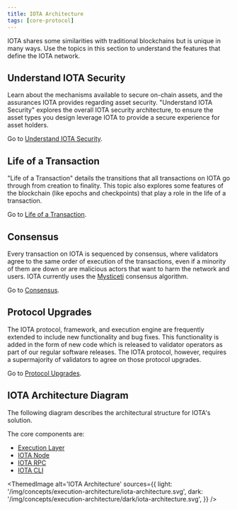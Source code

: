 ```yaml
---
title: IOTA Architecture
tags: [core-protocol]
---
```


IOTA shares some similarities with traditional blockchains but is unique in many ways. Use the topics in this section to understand the features that define the IOTA network.

## Understand IOTA Security

Learn about the mechanisms available to secure on-chain assets, and the assurances IOTA provides regarding asset security. "Understand IOTA Security" explores the overall IOTA security architecture, to ensure the asset types you design leverage IOTA to provide a secure experience for asset holders.

Go to [Understand IOTA Security](iota-security.mdx).

## Life of a Transaction

"Life of a Transaction" details the transitions that all transactions on IOTA go through from creation to finality. This topic also explores some features of the blockchain (like epochs and checkpoints) that play a role in the life of a transaction.

Go to [Life of a Transaction](transaction-lifecycle.mdx).

## Consensus

Every transaction on IOTA is sequenced by consensus, where validators agree to the same order of execution of the transactions, even if a minority of them are down or are malicious actors that want to harm the network and users.
IOTA currently uses the [Mysticeti](https://arxiv.org/pdf/2310.14821) consensus algorithm.

Go to [Consensus](consensus.mdx).

## Protocol Upgrades

The IOTA protocol, framework, and execution engine are frequently extended to include new functionality and bug fixes. This functionality is added in the form of new code which is released to validator operators as part of our regular software releases. The IOTA protocol, however, requires a supermajority of validators to agree on those protocol upgrades.

Go to [Protocol Upgrades](protocol-upgrades.mdx).

## IOTA Architecture Diagram

The following diagram describes the architectural structure for IOTA's solution.

The core components are:

- [Execution Layer](../../references/execution-architecture/execution-layer.mdx)
- [IOTA Node](../../operator/full-node/overview.mdx)
- [IOTA RPC](../../references/iota-api)
- [IOTA CLI](../../references/cli)

<ThemedImage
    alt='IOTA Architecture'
    sources={{
    light: '/img/concepts/execution-architecture/iota-architecture.svg',
    dark: '/img/concepts/execution-architecture/dark/iota-architecture.svg',
    }}
/>
